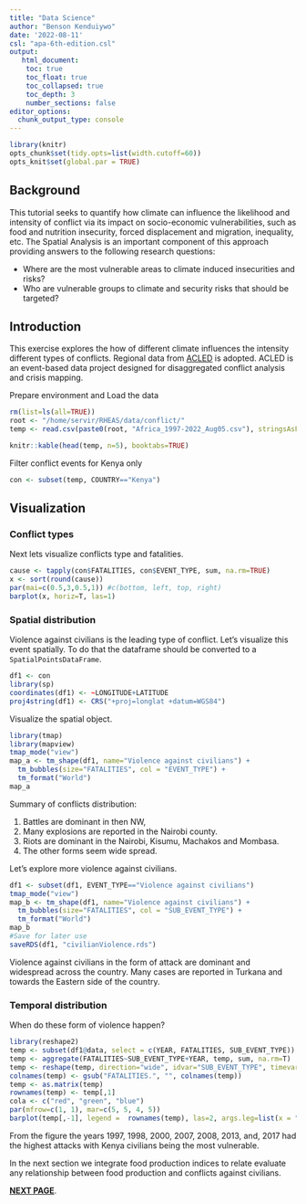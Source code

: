 ```yaml
---
title: "Data Science"
author: "Benson Kenduiywo"
date: '2022-08-11'
csl: "apa-6th-edition.csl"
output: 
   html_document:
    toc: true
    toc_float: true
    toc_collapsed: true
    toc_depth: 3
    number_sections: false
editor_options: 
  chunk_output_type: console
---
```


```r
library(knitr)
opts_chunk$set(tidy.opts=list(width.cutoff=60))
opts_knit$set(global.par = TRUE)
```

## Background

This tutorial seeks to quantify how climate can influence the likelihood and intensity of conflict via its impact on socio-economic vulnerabilities, such as food and nutrition insecurity, forced displacement and migration, inequality, etc. The Spatial Analysis is an important component of this approach providing answers to the following research questions:

-	Where are the most vulnerable areas to climate induced insecurities and risks?  
-	Who are vulnerable groups to climate and security risks that should be targeted? 

## Introduction

This exercise explores the how of different climate influences the intensity different types of conflicts. Regional data from [ACLED](https://acleddata.com/curated-data-files/#aggregated) is adopted. ACLED is an event-based data project designed for disaggregated conflict analysis and crisis mapping.

Prepare environment and Load the data

```r
rm(list=ls(all=TRUE))
root <- "/home/servir/RHEAS/data/conflict/"
temp <- read.csv(paste0(root, "Africa_1997-2022_Aug05.csv"), stringsAsFactors =  FALSE)

knitr::kable(head(temp, n=5), booktabs=TRUE) 
```

Filter conflict events for Kenya only

```r
con <- subset(temp, COUNTRY=="Kenya")
```

## Visualization

### Conflict types

Next lets visualize conflicts type and fatalities.

```r
cause <- tapply(con$FATALITIES, con$EVENT_TYPE, sum, na.rm=TRUE)
x <- sort(round(cause))
par(mai=c(0.5,3,0.5,1)) #c(bottom, left, top, right)
barplot(x, horiz=T, las=1)
```

### Spatial distribution

Violence against civilians is the leading type of conflict. Let's visualize this event spatially. To do that the dataframe should be converted to a `SpatialPointsDataFrame`.

```r
df1 <- con
library(sp)
coordinates(df1) <- ~LONGITUDE+LATITUDE
proj4string(df1) <- CRS("+proj=longlat +datum=WGS84")

```

Visualize the spatial object.

```r
library(tmap)
library(mapview)
tmap_mode("view")
map_a <- tm_shape(df1, name="Violence against civilians") +
  tm_bubbles(size="FATALITIES", col = "EVENT_TYPE") +
  tm_format("World")
map_a

```

Summary of conflicts distribution:

1) Battles are dominant in then NW, 
2) Many explosions are reported in the Nairobi county.
3) Riots are dominant in the Nairobi, Kisumu, Machakos and Mombasa.
4) The other forms seem wide spread.

Let's explore more violence against civilians.

```r
df1 <- subset(df1, EVENT_TYPE=="Violence against civilians")
tmap_mode("view")
map_b <- tm_shape(df1, name="Violence against civilians") +
  tm_bubbles(size="FATALITIES", col = "SUB_EVENT_TYPE") +
  tm_format("World")
map_b
#Save for later use
saveRDS(df1, "civilianViolence.rds")
```

Violence against civilians in the form of attack are dominant and widespread across the country. Many cases are reported in Turkana and towards the Eastern side of the country.

### Temporal distribution

When do these form of violence happen?

```r
library(reshape2)
temp <- subset(df1@data, select = c(YEAR, FATALITIES, SUB_EVENT_TYPE))
temp <- aggregate(FATALITIES~SUB_EVENT_TYPE+YEAR, temp, sum, na.rm=T)
temp <- reshape(temp, direction="wide", idvar="SUB_EVENT_TYPE", timevar="YEAR")
colnames(temp) <- gsub("FATALITIES.", "", colnames(temp))
temp <- as.matrix(temp)
rownames(temp) <- temp[,1]
cola <- c("red", "green", "blue")
par(mfrow=c(1, 1), mar=c(5, 5, 4, 5))
barplot(temp[,-1], legend =  rownames(temp), las=2, args.leg=list(x = "topright", bty = "n", inset=c(-0.2, 0), cex=0.75), col=cola, ylab="Fatalities")

```

From the figure the years 1997, 1998, 2000, 2007, 2008, 2013, and, 2017 had the highest attacks with Kenya civilians being the most vulnerable. 

In the next section we integrate food production indices to relate evaluate any relationship between food production and conflicts against civilians.

[**NEXT PAGE**](modis.html).



